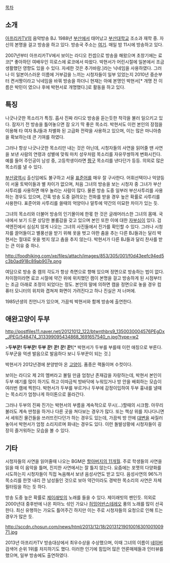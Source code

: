 [[목차]]
== 소개 ==
[[아프리카TV]]의 음악방송 BJ. 1988년 [[부산]]에서 태어났고 [[부산대학교]] 조소과 재학 중. 자신의 본명을 걸고 방송을 하고 있다. 방송국 주소는 [http://www.afreeca.com/parang58 여기]. 매일 밤 11시에 방송하고 있다.

2007년부터 아프리카TV에서 보이는 라디오 컨셉으로 방송을 해왔으며 초창기에는 료코[* 좋아하던 여배우인 히로스에 료코에서 따왔다. 박현서가 어린시절에 일본에서 조금 생활했던 영향도 있을 수 있다. 자세한 것은 추가바람.]라는 닉네임을 사용하였다. 그러나 이 일본어스러운 이름에 거부감을 느끼는 시청자들이 일부 있었는지 2010년 중순부터 켠서짱이라고 닉네임을 바꿔 방송을 하더니 현재는 아예 본명인 박현서[* 개명 전 이름은 박민이 였으나 후에 박현서로 개명했다.]로 활동을 하고 있다. 

== 특징 ==
나긋나긋한 목소리가 특징. 흡사 진짜 라디오 방송을 듣는듯한 착각을 불러 일으키고 있다. 잠자기 전 방송을 틀어놓으면 잠 오기 딱 좋은 목소리. 박현서도 이런 본인의 장점을 이용해 타 여자 BJ들과 차별화 된 고급화 전략을 사용하고 있으며, 이는 많은 마니아층을 확보하는데 큰 기여를 하였다. 

그러나 항상 나긋나긋한 목소리만 내는 것은 아닌데, 시청자들의 사연을 읽어줄 땐 사연을 보낸 사람의 연령과 성별에 맞춰 마치 성우처럼 목소리를 자유무쌍하게 변화시킨다. 예를 들어 주인공이 남성 중, 고등학생이라면 [[짱구]] 목소리를 낸다던가 등등. 의외로 많은 목소리를 낼 수 있다. 

[[부산광역시]] 출신임에도 불구하고 서울 [[표준어]]를 매우 잘 구사한다. 어휘선택이나 억양등이 서울 토박이들과 별 차이가 없으며, 처음 그녀의 방송을 보는 시청자 중 그녀가 부산사투리를 사용하면 매우 놀라는 사람이 많다. 물론 방송 도중 일부러 부산사투리를 사용하는 경우도 있으며, 간혹 방송 도중 걸려오는 전화를 받을 경우 높은 확률로 사투리를 사용한다. 표준어와 사투리를 쓸때의 억양이나 말투에 약간의 미묘한 차이가 있는 듯.

그녀의 목소리와 더불어 방송의 인기몰이에 한몫 한 것은 글래머러스한 그녀의 몸매. 국내에서 보기 드문 상당한 볼륨감을 갖고 있으며 본인 또한 이에 대한 [[슴부심|자부심]]이 있다. 검색엔진에서 심심치 않게 나오는 그녀의 사진들에서 진가를 확인할 수 있다. 그러나 시청자를 끌어들이고 별풍선을 받기 위해 옷을 벗고 야한 춤을 추는 다른 BJ들과는 달리 박현서는 절대로 옷을 벗지 않고 춤을 추지 않는다. 박현서가 다른 BJ들과 달리 찬사를 받는 큰 이유 중 하나. 

http://foodhiking.com/xe/files/attach/images/853/305/001/f0d43eefc94ed5c3b0ad918c89ab907e.png

여담으로 방송 중 캠의 각도가 항상 측면으로 향해 있으며 정면으로 방송하는 법이 없다. 차이점이라면 료코 시절에 약간 위에 위치했던 캠이 본명을 걸고 방송하게 된 시점부터는 조금 아래로 조정이 되었다는 정도. 본인의 말에 의하면 캠을 정면으로 놓을 경우 컴퓨터 모니터의 위치와 겹쳐져 화면이 가려진다고 하나 진실은 저 너머에. 

1985년생의 친언니가 있으며, 가끔씩 박현서와 함께 방송에 출연한다. 

== 애완고양이 두부 ==
http://postfiles11.naver.net/20121012_122/btwnthbrs9_1350030004576PEgDx_JPEG/548474_313399095434868_1691657540_n.jpg?type=w2

>'''두부꾼! 두부꾼! 두부 꾼! 꾼! 꾼! 꾼!'''[* 박현서가 두부를 부를때 이런 애칭으로 부른다. 두부군을 억센 발음으로 발음하다 보니 두부꾼이 되는 것.]

박현서가 2012년경에 분양받아 온 [[고양이]]. 품종은 랙돌이며 수컷이다. 

보이는 라디오 제 2의 멤버라고 불릴 만큼 엄청난 존재감을 자랑하는데, 박현서 본인이 두부 얘기를 많이 하기도 하고 이따금씩 방바닥에 누워있거나 방 안을 배회하는 모습이 여러번 캠에 찍힌다. 박현서가 두부를 부르거나 두부에 감정이입하여 두부 흉내를 낼때는 목소리가 엄청나게 하이톤으로 올라간다. 

그러나 두부의 진짜 진가는 박현서의 부름을 계속적으로 무시(...)할때의 시크함. 아무리 불러도 계속 딴청을 하거나 다른 곳을 쳐다보는 경우가 많다. 또는 책상 위를 지나다니면서 세워진 물건들을 쓰러뜨린다던가 하는 경우도 있는데, 가끔씩 방 안에 [[대변]]을 싸질러 놓아서 박현서가 엄청 소리지르며 화내는 경우도 있다. 이런 돌발상황에 시청자들이 굉장히 즐거워하는 모습을 볼 수 있다. 

== 기타 ==
시청자들의 사연을 읽어줄때 나오는 BGM은 [[할아버지의 11개월]]. 주로 학생들의 사연을 읽을 때 이 음악을 틀며, 진지한 사연에서는 잘 틀지 않는다. 요즘에는 포맷의 다양화를 시도하는지 시청자들이 직접 녹음해서 보낸 음성사연도 받고 있다. 음성사연의 96%가 목소리를 한껏 내리 깐 남성들인 것으로 보아 약간이라도 경박한 목소리의 사연은 자체 필터링을 하는 듯 하다. 

방송 도중 높은 확률로 [[제이래빗]]의 노래를 들을 수 있다. 제이래빗의 팬인듯. 의외로 2000년대 중후반에 나온 피아노 섞인 가요나 [[허밍어반스테레오]] 풍의 노래를 많이 선곡한다. 최신 유행하는 가요도 틀어주긴 하지만 이는 주로 시청자들의 요청으로 인해 트는 경우가 많은 듯. 

http://sccdn.chosun.com/news/html/2013/12/18/2013121901001630100100971.jpg

2013년 아프리카TV 방송대상에서 최우수상을 수상했으며, 이때 그녀의 이름이 [[네이버]] 검색어 순위 1위를 차지하기도 했다. 이러한 인기에 힘입어 많은 언론매체들과 인터뷰를 했으며, 일부 방송에도 출연하였다. 
